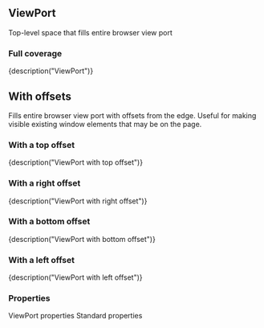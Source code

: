 
<CommonHeader />

<Meta title="Components|ViewPort" component={ViewPort} />

## ViewPort

Top-level space that fills entire browser view port

### Full coverage

<Preview>
	<Story name="Default">
		<ViewPort style={blue}>{description("ViewPort")}</ViewPort>
	</Story>
</Preview>

## With offsets

Fills entire browser view port with offsets from the edge. Useful for making visible existing
window elements that may be on the page.

### With a top offset

<Preview>
	<Story name="Top offset">
		<ViewPort style={blue} top={50}>
			{description("ViewPort with top offset")}
		</ViewPort>
	</Story>
</Preview>

### With a right offset

<Preview>
	<Story name="Right offset">
		<ViewPort style={blue} right={50}>
			{description("ViewPort with right offset")}
		</ViewPort>
	</Story>
</Preview>

### With a bottom offset

<Preview>
	<Story name="Bottom offset">
		<ViewPort style={blue} bottom={50}>
			{description("ViewPort with bottom offset")}
		</ViewPort>
	</Story>
</Preview>

### With a left offset

<Preview>
	<Story name="Left offset">
		<ViewPort style={blue} left={50}>
			{description("ViewPort with left offset")}
		</ViewPort>
	</Story>
</Preview>

### Properties

<Story name="Properties">
	<PropsTable>
		<PropsHeader>ViewPort properties</PropsHeader>
		<Prop name="bottom" type="number | string" description="Bottom offset from viewport edge." />
		<Prop name="left" type="number | string" description="Left offset from viewport edge" />
		<Prop name="right" type="number | string" description="Right offset from viewport edge" />
		<Prop name="top" type="number | string" description="Top offset from viewport edge" />
		<PropsHeader>Standard properties</PropsHeader>
		<Prop name="className" type="string" description="A class name to apply to the space element." />
		<Prop name="style" type="CSSProperties" description="CSS properties" />
	</PropsTable>
</Story>